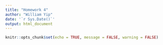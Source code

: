 ```yaml
---
title: "Homework 4"
author: "William Yip"
date: '`r Sys.Date()`'
output: html_document
---
```


```r
knitr::opts_chunk$set(echo = TRUE, message = FALSE, warning = FALSE)
```

